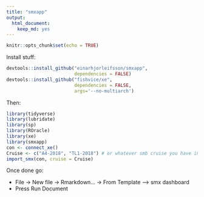 ```yaml
---
title: "smxapp"
output: 
  html_document: 
    keep_md: yes
---
```


```r
knitr::opts_chunk$set(echo = TRUE)
```

Install stuff:

```r
devtools::install_github("einarhjorleifsson/smxapp",
                         dependencies = FALSE)
devtools::install_github("fishvice/xe", 
                         dependencies = FALSE,
                         args='--no-multiarch')
```

Then:
```r
library(tidyverse)
library(lubridate)
library(sp)
library(ROracle)
library(xe)
library(smxapp)
con <- connect_xe()
Cruise <- c("A4-2018", "TL1-2018") # or whatever smb cruise you have in Hafvog
import_smx(con, cruise = Cruise)
```

Once done go:

* File -> New file -> Rmarkdown... -> From Template --> smx dashboard
* Press Run Document

